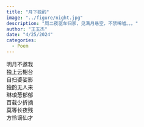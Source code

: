 ```yaml
---
title: "月下独酌"
image: "../figure/night.jpg"
description: "周二夜驱车归家，见满月悬空，不禁唏嘘。。。"
author: "王玉杰"
date: "4/25/2024"
categories:
  - Poem
---
```


明月不邀我\
独上云榭台\
自扫婆娑影\
独酌无人来\
琳琅葱郁郁\
百载少折摘\
莫等长夜残\
方怜谪仙才\
